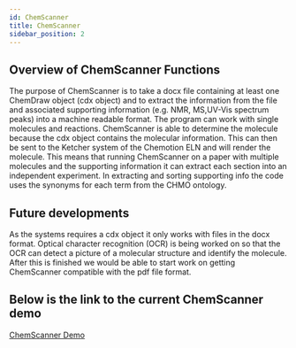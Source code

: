 ```yaml
---
id: ChemScanner
title: ChemScanner
sidebar_position: 2
---
```

## Overview of ChemScanner Functions

The purpose of ChemScanner is to take a docx file containing at least one ChemDraw object (cdx object) and to extract the information from the file and associated supporting information (e.g. NMR, MS,UV-Vis spectrum peaks) into a machine readable format. The program can work with single molecules and reactions. ChemScanner is able to determine the molecule because the cdx object contains the molecular information. This can then be sent to the Ketcher system of the Chemotion ELN and will render the molecule. This means that running ChemScanner on a paper with multiple molecules and the supporting information it can extract each section into an independent experiment. In extracting and sorting supporting info the code uses the synonyms for each term from the CHMO ontology.

## Future developments

As the systems requires a  cdx object it only works with files in the docx format. Optical character recognition (OCR) is being worked on so that the OCR can detect a picture of a molecular structure and identify the molecule. After this is finished we would be able to start work on getting ChemScanner compatible with the pdf file format.

## Below is the link to the current ChemScanner demo

[ChemScanner Demo](http://eln.chemotion.net/chemscanner)

